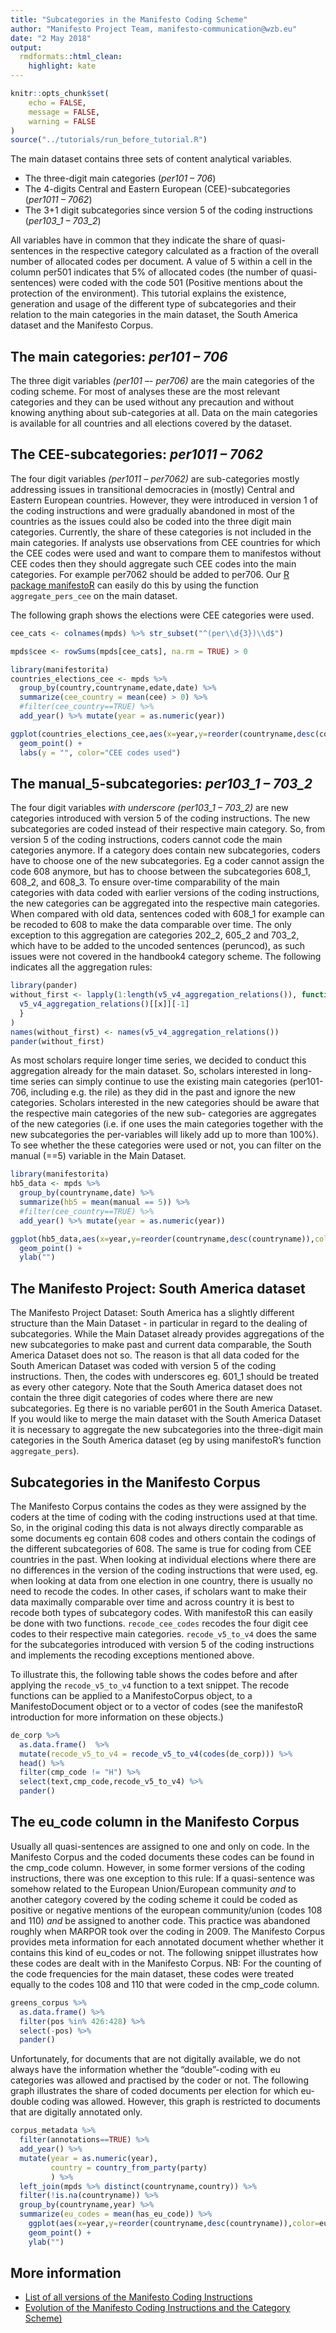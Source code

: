 ```yaml
---
title: "Subcategories in the Manifesto Coding Scheme"
author: "Manifesto Project Team, manifesto-communication@wzb.eu"
date: "2 May 2018"
output:
  rmdformats::html_clean:
    highlight: kate
---
```


```r
knitr::opts_chunk$set(
	echo = FALSE,
	message = FALSE,
	warning = FALSE
)
source("../tutorials/run_before_tutorial.R")
```

The main dataset contains three sets of content analytical variables. 

- The three-digit main categories (*per101 -- 706*)
- The 4-digits Central and Eastern European (CEE)-subcategories (*per1011 -- 7062*)
- The 3+1 digit subcategories since version 5 of the coding instructions (*per103_1 -- 703_2*)

All variables have in common that they indicate the share of quasi-sentences in the respective category calculated as a fraction of the overall number of allocated codes per document. A value of 5 within a cell in the column per501 indicates that 5% of allocated codes (the number of quasi-sentences) were coded with the code 501 (Positive mentions about the protection of the environment). This tutorial explains the existence, generation and usage of the different type of subcategories and their relation to the main categories in the main dataset, the South America dataset and the Manifesto Corpus.


## The main categories: *per101 -- 706*

The three digit variables *(per101 –- per706)* are the main categories of the coding scheme. For most of analyses these are the most relevant categories and they can be used without any precaution and without knowing anything about sub-categories at all. Data on the main categories is available for all countries and all elections covered by the dataset.

## The CEE-subcategories: *per1011 -- 7062*

The four digit variables *(per1011 -- per7062)* are sub-categories mostly addressing issues in transitional democracies in (mostly) Central and Eastern European countries. However, they were introduced in version 1 of the coding instructions and were gradually abandoned in most of the countries as the issues could also be coded into the three digit main categories. Currently, the share of these categories is not included in the main categories. If analysts use observations from CEE countries for which the CEE codes were used and want to compare them to manifestos without CEE codes then they should aggregate such CEE codes into the main categories. For example per7062 should be added to per706. Our [R package manifestoR](https://manifesto-project.wzb.eu/information/documents/manifestoR) can easily do this by using the function `aggregate_pers_cee` on the main dataset. 

The following graph shows the elections were CEE categories were used. 

```r

cee_cats <- colnames(mpds) %>% str_subset("^(per\\d{3})\\d$") 

mpds$cee <- rowSums(mpds[cee_cats], na.rm = TRUE) > 0

library(manifestorita)
countries_elections_cee <- mpds %>% 
  group_by(country,countryname,edate,date) %>% 
  summarize(cee_country = mean(cee) > 0) %>% 
  #filter(cee_country==TRUE) %>% 
  add_year() %>% mutate(year = as.numeric(year))

ggplot(countries_elections_cee,aes(x=year,y=reorder(countryname,desc(countryname)),color=cee_country)) +
  geom_point() + 
  labs(y = "", color="CEE codes used")

```


## The manual_5-subcategories: *per103_1 -- 703_2* 

The four digit variables *with underscore (per103_1 -- 703_2)* are new categories introduced with version 5 of the coding instructions. The new subcategories are coded instead of their respective main category. So, from version 5 of the coding instructions, coders cannot code the main categories anymore. If a category does contain new subcategories, coders have to choose one of the new subcategories. Eg a coder cannot assign the code 608 anymore, but has to choose between the subcategories 608_1, 608_2, and 608_3. To ensure over-time comparability of the main categories with data coded with earlier versions of the coding instructions, the new categories can be aggregated into the respective main categories. When compared with old data, sentences coded with 608_1 for example can be recoded to 608 to make the data comparable over time. The only exception to this aggregation are categories 202_2, 605_2 and 703_2, which have to be added to the uncoded sentences (peruncod), as such issues were not covered in the handbook4 category scheme. The following indicates all the aggregation rules:


```r
library(pander)
without_first <- lapply(1:length(v5_v4_aggregation_relations()), function(x) {
  v5_v4_aggregation_relations()[[x]][-1]
  }
)  
names(without_first) <- names(v5_v4_aggregation_relations())
pander(without_first)
```

As most scholars require longer time series, we decided to conduct this aggregation already for the main dataset. 
So, scholars interested in long-time series can simply continue to use the existing main categories (per101-706, including e.g. the rile) as they did in the past and ignore the new categories. Scholars interested in the new categories should be aware that the respective main categories of the new sub- categories are aggregates of the new categories (i.e. if one uses the main categories together with the new subcategories the per-variables will likely add up to more than 100%). To see whether the these categories were used or not, you can filter on the manual (==5) variable in the Main Dataset.

```r

library(manifestorita)
hb5_data <- mpds %>% 
  group_by(countryname,date) %>% 
  summarize(hb5 = mean(manual == 5)) %>% 
  #filter(cee_country==TRUE) %>% 
  add_year() %>% mutate(year = as.numeric(year))

ggplot(hb5_data,aes(x=year,y=reorder(countryname,desc(countryname)),color=hb5)) +
  geom_point() + 
  ylab("")

```


## The Manifesto Project: South America dataset

The Manifesto Project Dataset: South America has a slightly different structure than the Main Dataset - in particular in regard to the dealing of subcategories. While the Main Dataset already provides aggregations of the new subcategories to make past and current data comparable, the South America Dataset does not so. The reason is that all data coded for the South American Dataset was coded with version 5 of the coding instructions. Then, the codes with underscores eg. 601_1 should be treated as every other category. Note that the South America dataset does not contain the three digit categories of codes where there are new subcategories. Eg there is no variable per601 in the South America Dataset. If you would like to merge the main dataset with the South America Dataset it is necessary to aggregate the new subcategories into the three-digit main categories in the South America dataset (eg by using manifestoR's function `aggregate_pers`).

## Subcategories in the Manifesto Corpus

The Manifesto Corpus contains the codes as they were assigned by the coders at the time of coding with the coding instructions used at that time. So, in the original coding this data is not always directly comparable as some documents eg contain 608 codes and others contain the codings of the different subcategories of 608. The same is true for coding from CEE countries in the past. When looking at individual elections where there are no differences in the version of the coding instructions that were used, eg. when looking at data from one election in one country, there is usually no need to recode the codes. In other cases, if scholars want to make their data maximally comparable over time and across country it is best to recode both types of subcategory codes. With manifestoR this can easily be done with two functions. `recode_cee_codes` recodes the four digit cee codes to their respective main categories. `recode_v5_to_v4` does the same for the subcategories introduced with version 5 of the coding instructions and implements the recoding exceptions mentioned above. 

To illustrate this, the following table shows the codes before and after applying the `recode_v5_to_v4` function to a text snippet. The recode functions can be applied to a ManifestoCorpus object, to a ManifestoDocument object or to a vector of codes (see the manifestoR introduction for more information on these objects.)

```r

de_corp %>% 
  as.data.frame()  %>%
  mutate(recode_v5_to_v4 = recode_v5_to_v4(codes(de_corp))) %>% 
  head() %>% 
  filter(cmp_code != "H") %>%
  select(text,cmp_code,recode_v5_to_v4) %>% 
  pander()


```

## The eu_code column in the Manifesto Corpus

Usually all quasi-sentences are assigned to one and only on code. In the Manifesto Corpus and the coded documents these codes can be found in the cmp_code column. However, in some former versions of the coding instructions, there was one exception to this rule: If a quasi-sentence was somehow related to the European Union/European community *and* to another category covered by the coding scheme it could be coded as positive or negative mentions of the european community/union (codes 108 and 110) *and* be assigned to another code. This practice was abandoned roughly when MARPOR took over the coding in 2009. The Manifesto Corpus provides meta information for each annotated document whether whether it contains this kind of eu_codes or not. The following snippet illustrates how these codes are dealt with in the Manifesto Corpus. NB: For the counting of the code frequencies for the main dataset, these codes were treated equally to the codes 108 and 110 that were coded in the cmp_code column. 

```r

greens_corpus %>%
  as.data.frame() %>% 
  filter(pos %in% 426:428) %>% 
  select(-pos) %>% 
  pander()

```

Unfortunately, for documents that are not digitally available, we do not always have the information whether the "double"-coding with eu categories was allowed and practised by the coder or not. The following graph illustrates the share of coded documents per election for which eu-double coding was allowed. However, this graph is restricted to documents that are digitally annotated only. 

```r
corpus_metadata %>% 
  filter(annotations==TRUE) %>% 
  add_year() %>% 
  mutate(year = as.numeric(year),
         country = country_from_party(party)
         ) %>%
  left_join(mpds %>% distinct(countryname,country)) %>%
  filter(!is.na(countryname)) %>%
  group_by(countryname,year) %>% 
  summarize(eu_codes = mean(has_eu_code)) %>% 
    ggplot(aes(x=year,y=reorder(countryname,desc(countryname)),color=eu_codes)) +
    geom_point() +
    ylab("")

```

## More information

* [List of all versions of the Manifesto Coding Instructions](https://manifesto-project.wzb.eu/information/documents/handbooks)
* [Evolution of the Manifesto Coding Instructions and the Category Scheme)](https://manifesto-project.wzb.eu/down/papers/Evolution_of_the_Manifesto_Coding_Instructions_and_the_Category_Scheme.pdf)


